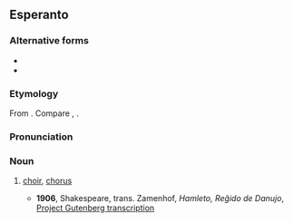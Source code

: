 {{also|horo|horō|hōrō}}
==Esperanto==
{{wp|lang=eo}}

===Alternative forms===
* {{alter|eo|hhoro||H-system spelling}}
* {{alter|eo|hxoro||X-system spelling}}

===Etymology===
From {{der|eo|grc|χορός|t=company of dancers or singers}}. Compare {{cog|ru|хор}}, {{cog|pl|chór}}.

===Pronunciation===
{{eo-IPA|a=Eo-ĥoro.ogg}}

===Noun===
{{eo-head}}

# [[choir]], [[chorus]]
#: {{syn|eo|koruso|ĥoruso}}
#* '''1906''', Shakespeare, trans. Zamenhof, ''Hamleto, Reĝido de Danujo'', [http://www.gutenberg.org/etext/37279 Project Gutenberg transcription]
#*: {{ux|eo|Vi prenis sur vin la oficon de la antikva '''ĥoro'''.|You have taken the office of the ancient '''choir''' on you.}}

{{c|eo|Singing}}